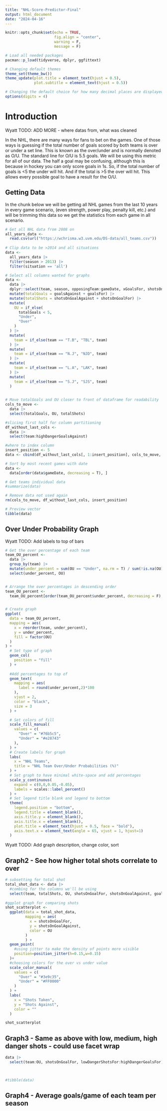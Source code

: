 ```yaml
---
title: "NHL-Score-Predictor-Final"
output: html_document
date: "2024-04-16"
---
```


```r
knitr::opts_chunk$set(echo = TRUE,
                      fig.align = "center",
                      warning = F,
                      message = F)

# Load all needed packages
pacman::p_load(tidyverse, dplyr, ggfittext)

# Changing default themes
theme_set(theme_bw())
theme_update(plot.title = element_text(hjust = 0.5),
             plot.subtitle = element_text(hjust = 0.5))

# Changing the default choice for how many decimal places are displayed
options(digits = 4)
```

# Introduction

Wyatt TODO: ADD MORE - where datas from, what was cleaned

In the NHL, there are many ways for fans to bet on the games. One of those ways is guessing if the total number of goals scored by both teams is over or under a set line. This is known as the over/under and is normally denoted as O/U. The standard line for O/U is 5.5 goals. We will be using this metric for all of our data. The half a goal may be confusing, although this is because in hockey you can only score goals in 1s. So, if the total number of goals is \<5 the under will hit. And if the total is \>5 the over will hit. This allows every possible goal to have a result for the O/U.

## Getting Data

In the chunk below we will be getting all NHL games from the last 10 years in every game scenario, (even strength, power play, penalty kill, etc.) and will be trimming this data so we get the statistics from each game in all scenario.

```r
# Get all NHL data from 2008 on
all_years_data <- 
  read.csv(url("https://wchrisma.w3.uvm.edu/DS-data/all_teams.csv")) 
  
# Clip data to be >2014 and all situations
data <-
  all_years_data |>
  filter(season > 2013) |>
  filter(situation == 'all')

# Select all columns wanted for graphs
data <- 
  data |>
  dplyr::select(team, season, opposingTeam:gameDate, xGoalsFor, shotsOnGoalFor, shotAttemptsFor, goalsFor, takeawaysFor, giveawaysFor, lowDangerShotsFor:highDangerShotsFor, lowDangerGoalsFor:highDangerGoalsFor,xGoalsAgainst, shotsOnGoalAgainst, shotAttemptsAgainst, goalsAgainst, takeawaysAgainst, giveawaysAgainst, lowDangerGoalsAgainst:highDangerGoalsAgainst) |>
  mutate(totalGoals = goalsAgainst + goalsFor) |>
  mutate(totalShots = shotsOnGoalAgainst + shotsOnGoalFor) |>
  mutate(
    OU = if_else(
      totalGoals < 5,
      "Under",
      "Over"
    )
  ) |>
  mutate(
    team = if_else(team == "T.B", "TBL", team)
  ) |>
  mutate(
    team = if_else(team == "N.J", "NJD", team)
  ) |>
  mutate(
    team = if_else(team == "L.A", "LAK", team)
  ) |>
  mutate(
    team = if_else(team == "S.J", "SJS", team)
  )
  

# Move totalGoals and OU closer to front of dataframe for readability
cols_to_move <- 
  data |>
  select(totalGoals, OU, totalShots)

#slicing first half for column partitioning
df_without_last_cols <- 
  data |>
  select(team:highDangerGoalsAgainst)

#where to index column
insert_position <- 5
data <- cbind(df_without_last_cols[, 1:insert_position], cols_to_move, df_without_last_cols[, (insert_position + 1):ncol(df_without_last_cols)])

# Sort by most recent games with date
data <-
  data[order(data$gameDate, decreasing = T), ]

# Get teams individual data
#summarize(data)

# Remove data not used again
rm(cols_to_move, df_without_last_cols, insert_position)

# Preview vector
tibble(data)
```

## Over Under Probability Graph

Wyatt TODO: Add labels to top of bars

```r
# Get the over percentage of each team
team_OU_percent <-
  data |>
  group_by(team) |>
  mutate(under_percent = sum(OU == "Under", na.rm = T) / sum(!is.na(OU))) |>
  select(under_percent, OU) 


# Arrange the over percentages in descending order
team_OU_percent <-
  team_OU_percent[order(team_OU_percent$under_percent, decreasing = F), ]


# Create graph
ggplot(
  data = team_OU_percent,
  mapping = aes(
    x = reorder(team, under_percent),
    y = under_percent,
    fill = factor(OU)
  )
) +
  # Set type of graph
  geom_col(
    position = "fill"
  ) + 
  
  #Add percentages to top of
  geom_text(
    mapping = aes(
      label = round(under_percent,2)*100
    ),
    vjust = 2, 
    color = "black",
    size = 3
  ) +

  # Set colors of fill
  scale_fill_manual(
    values = c(
      "Over" = "#76b5c5",
      "Under" = "#e28743"
    ),
  ) + 
  # Create labels for graph
  labs(
    x = "NHL Teams",
    title = "NHL Team Over/Under Probabilities (%)"
  ) + 
  # Set graph to have minimal white-space and add percentages
  scale_y_continuous(
    expand = c(0,0,0.05,-0.05),
    labels = scales::label_percent()
  ) +
  # Set legend title blank and legend to bottom
  theme(
    legend.position = "bottom",
    legend.title = element_blank(),
    axis.title.y = element_blank(),
    axis.title.x = element_blank(),
    plot.title = element_text(hjust = 0.5, face = "bold"),
    axis.text.x = element_text(angle = 65, vjust = 1, hjust=1)
  ) 


```

Wyatt TODO: Add graph description, change color, sort

## Graph2 - See how higher total shots correlate to over
```r
# subsetting for total shot
total_shot_data <- data |> 
  #combing for the columns we'll be using
  select(team, totalShots, OU, shotsOnGoalFor, shotsOnGoalAgainst, goalsFor) 
  
#ggplot graph for comparing shots   
shot_scatterplot <-
  ggplot(data = total_shot_data,
         mapping = aes(
           x = shotsOnGoalFor,
           y = shotsOnGoalAgainst,
           color = OU
         )
         ) +
  geom_point(
    #using jitter to make the density of points more visible 
    position=position_jitter(h=0.15,w=0.15)
  )+
  #choosing colors for the over vs under value
  scale_color_manual(
    values = c(
      "Over" = "#3e9c35",
      "Under" = "#FF0000"
    )
  ) + 
  labs(
    x = "Shots Taken",
    y = "Shots Against",
    color = ""
  )

shot_scatterplot

```


## Graph3 - Same as above with low, medium, high danger shots - could use facet wrap
```r

data |>
  select(team:OU, shotsOnGoalFor, lowDangerShotsFor:highDangerGoalsFor)
         


#tibble(data)
```

## Graph4 - Average goals/game of each team per season
